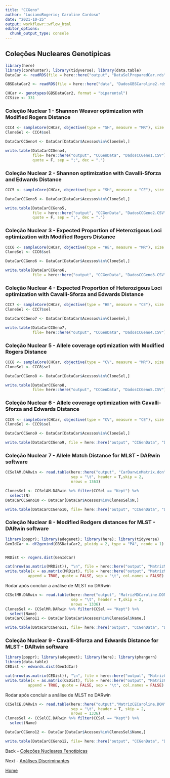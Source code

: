```yaml
---
title: "CCGeno"
author: "LucianoRogerio; Caroline Cardoso"
date: "2021-10-25"
output: workflowr::wflow_html
editor_options:
  chunk_output_type: console
---
```


## Coleções Nucleares Genotípicas

```r
library(here)
library(corehunter); library(tidyverse); library(data.table)
DataCar <- readRDS(file = here::here("output", "DataSelPreparedCar.rds"))

GBSDataCar2 <- readRDS(file = here::here("data", "DadosGBSCaroline2.rds"))

CHCar <- genotypes(GBSDataCar2, format = "biparental")
CCSize <- 331
```


### Coleção Nuclear 1 - Shannon Weaver optimization with Modified Rogers Distance

```r
CCC4 <- sampleCore(CHCar, objective(type = "SH", measure = "MR"), size = CCSize)
CloneSel <- CCC4$sel

DataCarCCGeno4 <- DataCar[DataCar$Acessos%in%CloneSel,]

write.table(DataCarCCGeno4,
            file= here::here("output", "CCGenData", "DadosCCGeno1.CSV"),
            quote = F, sep = ";", dec = ".")
```

### Coleção Nuclear 2 - Shannon optimization with Cavalli-Sforza and Edwards Distance

```r
CCC5 <- sampleCore(CHCar, objective(type = "SH", measure = "CE"), size = CCSize)

DataCarCCGeno5 <- DataCar[DataCar$Acessos%in%CloneSel,]

write.table(DataCarCCGeno5,
            file = here::here("output", "CCGenData", "DadosCCGeno2.CSV"),
            quote = F, sep = ";", dec = ".")
```

### Coleção Nuclear 3 - Expected Proportion of Heterozigous Loci optimization with Modified Rogers Distance

```r
CCC6 <- sampleCore(CHCar, objective(type = "HE", measure = "MR"), size = CCSize)
CloneSel <- CCC6$sel 

DataCarCCGeno6 <- DataCar[DataCar$Acessos%in%CloneSel,]

write.table(DataCarCCGeno6,
            file = here::here("output", "CCGenData", "DadosCCGeno3.CSV"), quote = F, sep = ";", dec = ".")
```

### Coleção Nuclear 4 - Expected Proportion of Heterozigous Loci optimization with Cavalli-Sforza and Edwards Distance

```r
CCC7 <- sampleCore(CHCar, objective(type = "HE", measure = "CE"), size = CCSize)
CloneSel <- CCC7$sel

DataCarCCGeno7 <- DataCar[DataCar$Acessos%in%CloneSel,]

write.table(DataCarCCGeno7,
            file= here::here("output", "CCGenData", "DadosCCGeno4.CSV"), quote = F, sep = ";", dec = ".")
```

### Coleção Nuclear 5 - Allele coverage optimization with Modified Rogers Distance

```r
CCC8 <- sampleCore(CHCar, objective(type = "CV", measure = "MR"), size = CCSize)
CloneSel <- CCC8$sel

DataCarCCGeno8 <- DataCar[DataCar$Acessos%in%CloneSel,]

write.table(DataCarCCGeno8,
            file= here::here("output", "CCGenData", "DadosCCGeno5.CSV"), quote = F, sep = ";", dec = ".")
```

### Coleção Nuclear 6 - Allele coverage optimization with Cavalli-Sforza and Edwards Distance

```r
CCC9 <- sampleCore(CHCar, objective(type = "CV", measure = "CE"), size = CCSize)
CloneSel <- CCC9$sel

DataCarCCGeno9 <- DataCar[DataCar$Acessos%in%CloneSel,]

write.table(DataCarCCGeno9, file = here::here("output", "CCGenData", "DadosCCGeno6.CSV"), quote = F, sep = ";", dec = ".")
```

### Coleção Nuclear 7 - Allele Match Distance for MLST - DARwin software

```r
CCSelAM.DARwin <- read.table(here::here("output", "CarDarwinMatrix.don"),
                             sep = "\t", header = T,skip = 2,
                             nrows = 1363)

ClonesSel <- CCSelAM.DARwin %>% filter(CCSel == "Kept") %>%
  select(N)
DataCarCCGeno10 <- DataCar[DataCar$Acessos%in%ClonesSel$N,]

write.table(DataCarCCGeno10, file= here::here("output", "CCGenData", "DadosCCGeno7.CSV"), quote = F, sep = ";", dec = ".")
```

### Coleção Nuclear 8 - Modified Rodgers distances for MLST - DARwin software

```r
library(poppr); library(adegenet); library(here); library(tidyverse)
GenIdCar <- df2genind(GBSDataCar2, ploidy = 2, type = "PA", ncode = 1)


MRDist <- rogers.dist(GenIdCar)

cat(nrow(as.matrix(MRDist)), "\n", file = here::here("output", "MatrizMDCaroline.phy"))
write.table(x = as.matrix(MRDist), file = here::here("output", "MatrizMDCaroline.phy"),
          append = TRUE, quote = FALSE, sep = "\t", col.names = FALSE)

```

Rodar após concluir a análise de MLST no DARwin
```r
CCSelMR.DARwin <- read.table(here::here("output", "MatrizMDCaroline.DON"),
                             sep = "\t", header = T,skip = 2,
                             nrows = 1336)
ClonesSel <- CCSelMR.DARwin %>% filter(CCSel == "Kept") %>%
  select(Name)
DataCarCCGeno11 <- DataCar[DataCar$Acessos%in%ClonesSel$Name,]

write.table(DataCarCCGeno11, file= here::here("output", "CCGenData", "DadosCCGeno8.CSV"), quote = F, sep = ";", dec = ".")

```

### Coleção Nuclear 9 - Cavalli-Sforza and Edwards Distance for MLST - DARwin software

```r
library(poppr); library(adegenet); library(here); library(phangorn)
library(data.table)
CEDist <- edwards.dist(GenIdCar)

cat(nrow(as.matrix(CEDist)), "\n", file = here::here("output", "MatrizCECaroline.phy"))
write.table(x = as.matrix(CEDist), file = here::here("output", "MatrizCECaroline.phy"),
          append = TRUE, quote = FALSE, sep = "\t", col.names = FALSE)
```

Rodar após concluir a análise de MLST no DARwin
```r
CCSelCE.DARwin <- read.table(here::here("output","MatrizCECaroline.DON"),
                             sep = "\t", header = T, skip = 2,
                             nrows = 1336)
ClonesSel <- CCSelCE.DARwin %>% filter(CCSel == "Kept") %>%
  select(Name)

DataCarCCGeno12 <- DataCar[DataCar$Acessos%in%ClonesSel$Name,]

write.table(DataCarCCGeno12, file= here::here("output", "CCGenData", "DadosCCGeno9.CSV"), quote = F, sep = ";", dec = ".")

```

Back - [Coleções Nucleares Fenotípicas](CCPheno.html)

Next - [Análises Discriminantes](AnDis.html)

[Home](index.html)
